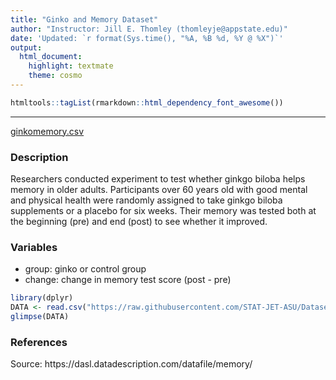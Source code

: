```yaml
---
title: "Ginko and Memory Dataset"
author: "Instructor: Jill E. Thomley (thomleyje@appstate.edu)"
date: 'Updated: `r format(Sys.time(), "%A, %B %d, %Y @ %X")`'
output: 
  html_document: 
    highlight: textmate
    theme: cosmo
---
```


```r
htmltools::tagList(rmarkdown::html_dependency_font_awesome())
```

<hr>

<i class="fas fa-database"></i> [ginkomemory.csv](https://raw.githubusercontent.com/STAT-JET-ASU/Datasets/master/Instructor/ginkomemory.csv)


### Description

Researchers conducted experiment to test whether ginkgo biloba helps memory in older adults. Participants over 60 years old with good mental and physical health were randomly assigned to take ginkgo biloba supplements or a placebo for six weeks. Their memory was tested both at the beginning (pre) and end (post) to see whether it improved.


### Variables

* group: ginko or control group
* change: change in memory test score (post - pre)

```r
library(dplyr)
DATA <- read.csv("https://raw.githubusercontent.com/STAT-JET-ASU/Datasets/master/Instructor/ginkomemory.csv")
glimpse(DATA)
```


### References

Source: https://dasl.datadescription.com/datafile/memory/

